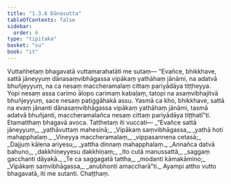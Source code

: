 ```yaml
---
title: "1.3.6 Dānasutta"
tableOfContents: false
sidebar:
  order: 6
type: "tipitaka"
basket: "su"
book: "it"
---
```



<DynamicBreadcrumb />

<Division number="26" book="it" bookNo="18" page="207">

<Paragraph number="147" book="it">
Vuttañhetaṃ bhagavatā vuttamarahatāti me sutaṃ—
</Paragraph>

<Paragraph number="148" book="it">
“Evañce, bhikkhave, sattā jāneyyuṃ dānasaṃvibhāgassa vipākaṃ yathāhaṃ jānāmi, na adatvā bhuñjeyyuṃ, na ca nesaṃ maccheramalaṃ cittaṃ pariyādāya tiṭṭheyya. Yopi nesaṃ assa carimo ālopo carimaṃ kabaḷaṃ, tatopi na asaṃvibhajitvā bhuñjeyyuṃ, sace nesaṃ paṭiggāhakā assu. Yasmā ca kho, bhikkhave, sattā na evaṃ jānanti dānasaṃvibhāgassa vipākaṃ yathāhaṃ jānāmi, tasmā adatvā bhuñjanti, maccheramalañca nesaṃ cittaṃ pariyādāya tiṭṭhatī”ti. Etamatthaṃ bhagavā avoca. Tatthetaṃ iti vuccati—
</Paragraph>

<Paragraph number="149" type="verses" book="it">
_“Evañce sattā jāneyyuṃ,_  
_yathāvuttaṃ mahesinā;_  
_Vipākaṃ saṃvibhāgassa,_  
_yathā hoti mahapphalaṃ._  

</Paragraph>

<Paragraph number="150" type="verses" book="it">
_Vineyya maccheramalaṃ,_  
_vippasannena cetasā;_  
_Dajjuṃ kālena ariyesu,_  
_yattha dinnaṃ mahapphalaṃ._  

</Paragraph>

<Paragraph number="151" type="verses" book="it">
_Annañca datvā bahuno,_  
_dakkhiṇeyyesu dakkhiṇaṃ;_  
_Ito cutā manussattā,_  
_saggaṃ gacchanti dāyakā._  

</Paragraph>

<Paragraph number="152" type="verses" book="it">
_Te ca saggagatā tattha,_  
_modanti kāmakāmino;_  
_Vipākaṃ saṃvibhāgassa,_  
_anubhonti amaccharā”ti._  

</Paragraph>

<Paragraph number="153" book="it">
Ayampi attho vutto bhagavatā, iti me sutanti.

</Paragraph>
</Division>

<Paragraph number="154" type="center" book="it">
Chaṭṭhaṃ.
</Paragraph>